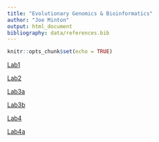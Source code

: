 ```yaml
---
title: "Evolutionary Genomics & Bioinformatics"
author: "Joe Minton"
output: html_document
bibliography: data/references.bib
---
```


```r
knitr::opts_chunk$set(echo = TRUE)
```

[Lab1](lab1_joeminton.html) 

[Lab2](lab2_joeminton.html)

[Lab3a](lab3a_joeminton.html)

[Lab3b](lab3b_joeminton.html)

[Lab4](lab4_joeminton.html)

[Lab4a](lab4a_joeminton.html)